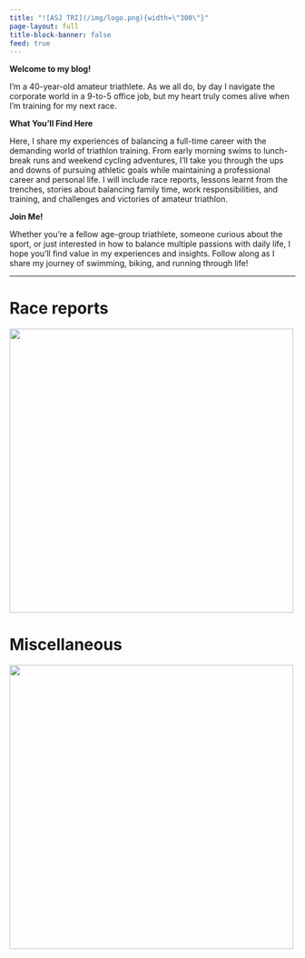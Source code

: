 ```yaml
---
title: "![ASJ TRI](/img/logo.png){width=\"300\"}"
page-layout: full
title-block-banner: false
feed: true
---
```

 

**Welcome to my blog!**

I'm a 40-year-old amateur triathlete. As we all do, by day I navigate the corporate world in a 9-to-5 office job, but my heart truly comes alive when I'm training for my next race.

**What You'll Find Here**

Here, I share my experiences of balancing a full-time career with the demanding world of triathlon training. From early morning swims to lunch-break runs and weekend cycling adventures, I'll take you through the ups and downs of pursuing athletic goals while maintaining a professional career and personal life. I will include race reports, lessons learnt from the trenches, stories about balancing family time, work responsibilities, and training, and challenges and victories of amateur triathlon.

**Join Me!**

Whether you're a fellow age-group triathlete, someone curious about the sport, or just interested in how to balance multiple passions with daily life, I hope you'll find value in my experiences and insights. Follow along as I share my journey of swimming, biking, and running through life!


---

# Race reports

[![](https://storage.googleapis.com/blogs_josa/sport_small/2023-07-09_BRACEBRIDGE_SPRINT_TRIATHLON/img/19.jpg){width="500"}](posts/race_reports.qmd)

# Miscellaneous

[![](https://storage.googleapis.com/blogs_josa/sport_small/2025-02-15_season_kit/img/cover.png){width="500"}](posts/others.qmd)
